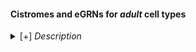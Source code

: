 #### Cistromes and eGRNs for *adult* cell types

<details><summary>[+] <i>Description</i></summary>

*Analysis details:*

For each cell type, the **cistrome** links each TF to all target regions which present enrichment of its binding motif.

To obtain the **eGRNs**, typical filters include: 
- Opening cistromes for expressed TFs: `chromCorr = openChrom` and `tfExpr = true`
- Positive links to gene expression: `linkDir = posLinks`
- `inEregulon = true` (i.e. target genes are enriched within the co-expressed with the TF)
- `withinBeaf = true` (i.e. The link is within BEAF-32 boundaries)

Only cistromes with least 10 target regions were taken into account for the eGRNs.

*Columns:*

- `TF`: TF with motif enrichment in the target regions
- `cellType`: Cell type whose DARs are checked for motif enrichment
- `tfExpr`: Whether the TF is expressed in the given cell type
- `region`: Target region (of the TF in the given cell type)
- `chromCorr`: Whether the TF expression and the TF motif are positively (open) or negatively correlated (close).
<!--#     - Open/close (abs corrTM_040 > .40)
#     - Open/close_ext (signif & .20)
#     - Unclear-->
- `targetGene`: Genes linked to the target region.
- `linkDir`: Link direction of the Region-Gene (recommended: use only *positive* links).
- `inEregulon`: Whether the gene is co-expressed with the TF (i.e. in the top of the TF co-expressed genes, based on GSEA)
- `withinBeaf`: Whether the region is within BEAF-32 boundaries around the gene (i.e. discards region-gene links that are too far away)

Last update: August 2021

[[Download table](downloads/networks/cistromes_eGRNs_Adult.feather)]

</details>
